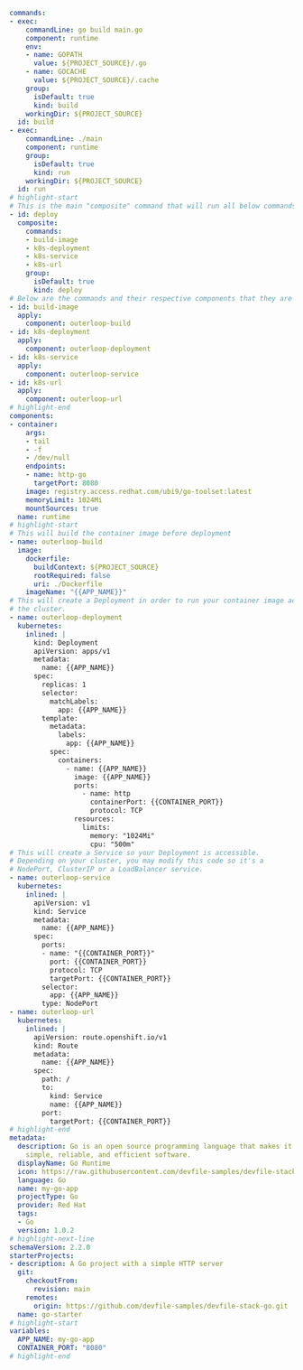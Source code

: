 ```yaml showLineNumbers
commands:
- exec:
    commandLine: go build main.go
    component: runtime
    env:
    - name: GOPATH
      value: ${PROJECT_SOURCE}/.go
    - name: GOCACHE
      value: ${PROJECT_SOURCE}/.cache
    group:
      isDefault: true
      kind: build
    workingDir: ${PROJECT_SOURCE}
  id: build
- exec:
    commandLine: ./main
    component: runtime
    group:
      isDefault: true
      kind: run
    workingDir: ${PROJECT_SOURCE}
  id: run
# highlight-start
# This is the main "composite" command that will run all below commands
- id: deploy
  composite:
    commands:
    - build-image
    - k8s-deployment
    - k8s-service
    - k8s-url
    group:
      isDefault: true
      kind: deploy
# Below are the commands and their respective components that they are "linked" to deploy
- id: build-image
  apply:
    component: outerloop-build
- id: k8s-deployment
  apply:
    component: outerloop-deployment
- id: k8s-service
  apply:
    component: outerloop-service
- id: k8s-url
  apply:
    component: outerloop-url
# highlight-end
components:
- container:
    args:
    - tail
    - -f
    - /dev/null
    endpoints:
    - name: http-go
      targetPort: 8080
    image: registry.access.redhat.com/ubi9/go-toolset:latest
    memoryLimit: 1024Mi
    mountSources: true
  name: runtime
# highlight-start
# This will build the container image before deployment
- name: outerloop-build
  image:
    dockerfile:
      buildContext: ${PROJECT_SOURCE}
      rootRequired: false
      uri: ./Dockerfile
    imageName: "{{APP_NAME}}"
# This will create a Deployment in order to run your container image across
# the cluster.
- name: outerloop-deployment
  kubernetes:
    inlined: |
      kind: Deployment
      apiVersion: apps/v1
      metadata:
        name: {{APP_NAME}}
      spec:
        replicas: 1
        selector:
          matchLabels:
            app: {{APP_NAME}}
        template:
          metadata:
            labels:
              app: {{APP_NAME}}
          spec:
            containers:
              - name: {{APP_NAME}}
                image: {{APP_NAME}}
                ports:
                  - name: http
                    containerPort: {{CONTAINER_PORT}}
                    protocol: TCP
                resources:
                  limits:
                    memory: "1024Mi"
                    cpu: "500m"
# This will create a Service so your Deployment is accessible.
# Depending on your cluster, you may modify this code so it's a
# NodePort, ClusterIP or a LoadBalancer service.
- name: outerloop-service
  kubernetes:
    inlined: |
      apiVersion: v1
      kind: Service
      metadata:
        name: {{APP_NAME}}
      spec:
        ports:
        - name: "{{CONTAINER_PORT}}"
          port: {{CONTAINER_PORT}}
          protocol: TCP
          targetPort: {{CONTAINER_PORT}}
        selector:
          app: {{APP_NAME}}
        type: NodePort
- name: outerloop-url
  kubernetes:
    inlined: |
      apiVersion: route.openshift.io/v1
      kind: Route
      metadata:
        name: {{APP_NAME}}
      spec:
        path: /
        to:
          kind: Service
          name: {{APP_NAME}}
        port:
          targetPort: {{CONTAINER_PORT}}
# highlight-end
metadata:
  description: Go is an open source programming language that makes it easy to build
    simple, reliable, and efficient software.
  displayName: Go Runtime
  icon: https://raw.githubusercontent.com/devfile-samples/devfile-stack-icons/main/golang.svg
  language: Go
  name: my-go-app
  projectType: Go
  provider: Red Hat
  tags:
  - Go
  version: 1.0.2
# highlight-next-line
schemaVersion: 2.2.0
starterProjects:
- description: A Go project with a simple HTTP server
  git:
    checkoutFrom:
      revision: main
    remotes:
      origin: https://github.com/devfile-samples/devfile-stack-go.git
  name: go-starter
# highlight-start
variables:
  APP_NAME: my-go-app
  CONTAINER_PORT: "8080"
# highlight-end
```